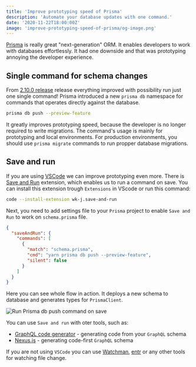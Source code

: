 ```yaml
---
title: 'Improve prototyping speed of Prisma'
description: 'Automate your database updates with one command.'
date: '2020-11-22T18:00:00Z'
image: 'improve-prototyping-speed-of-prisma/og-image.png'
---
```


[Prisma](https://www.prisma.io/) is really great "next-generation" ORM. It enables developers to work with databases effortlessly. It had one downside and that was prototyping annoying the developer experience.

## Single command for schema changes

From [2.10.0 release](https://github.com/prisma/prisma/releases/tag/2.10.0) release everything improved with possibility run just one single command! Prisma introduced a new `prisma db` namespace for commands that operates directly against the database.

```bash
prisma db push --preview-feature
```

It greatly improves prototyping speed, because the developer is no longer required to write migrations. The command's usage is mainly for prototyping and local environments. For production environments, you should use `prisma migrate` commands to run propper database migrations.

## Save and run

If you are using [VSCode](https://code.visualstudio.com/) we can improve prototyping even more. There is [Save and Run](https://marketplace.visualstudio.com/items?itemName=wk-j.save-and-run) extension, which enables us to run a command on save. You can install this extension trough `Extensions` in VScode or run this command:

```bash
code --install-extension wk-j.save-and-run
```

Next, you need to add settings file to your `Prisma` project to enable `Save and Run` to work on `schema.prisma` file.

```json showLineNumbers title=".vscode/settings.json"
{
  "saveAndRun": {
    "commands": [
      {
        "match": "schema.prisma",
        "cmd": "yarn prisma db push --preview-feature",
        "silent": false
      }
    ]
  }
}
```

Here you can see whole flow in action. It deploys a new schema to database and generates types for `PrismaClient`.

![Run Prisma db push command on save](/improve-prototyping-speed-of-prisma/run-on-save-prisma.gif)

You can use `Save and run` with oter tools, such as:

- [GraphQL code generator](https://graphql-code-generator.com/) - generating code from your `GraphQL` schema
- [Nexus.js](https://nexusjs.org/) - generating code-first `GraphQL` schema

If you are not using `VSCode` you can use [Watchman](https://facebook.github.io/watchman/), [entr](https://github.com/eradman/entr) or any other tools for watching file change.
